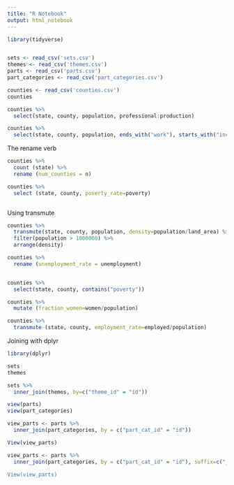 ---
title: "R Notebook"
output: html_notebook
---

```{r}
library(tidyverse)


sets <- read_csv('sets.csv')
themes <- read_csv('themes.csv')
parts <- read_csv('parts.csv')
part_categories <- read_csv('part_categories.csv')

```
```{r}
counties <- read_csv('counties.csv')
counties

counties %>%
  select(state, county, population, professional:production)

counties %>%
  select(state, county, population, ends_with("work"), starts_with("income"), contains("per"))


```
The rename verb
```{r}
counties %>%
  count (state) %>%
  rename (num_counties = n)

counties %>%
  select (state, county, poverty_rate=poverty)



```
Using transmute
```{r}

counties %>%
  transmute(state, county, population, density=population/land_area) %>%
  filter(population > 1000000) %>%
  arrange(density)


```

```{r}
counties %>%
  rename (unemployment_rate = unemployment)


counties %>%
  select(state, county, contains("poverty"))


```
```{r}
counties %>%
  mutate (fraction_women=women/population)

counties %>%
  transmute (state, county, employment_rate=employed/population)

```
Joining with dplyr
```{r}
library(dplyr)

sets
themes
```
```{r}
sets %>%
  inner_join(themes, by=c("theme_id" = "id"))

```
```{r}
view(parts)
view(part_categories)

view_parts <- parts %>%
  inner_join(part_categories, by = c("part_cat_id" = "id"))

View(view_parts)

view_parts <- parts %>%
  inner_join(part_categories, by = c("part_cat_id" = "id"), suffix=c("_parts", "_part_categories
  
View(view_parts)

```

